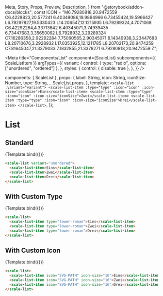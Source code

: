   Meta,
  Story,
  Props,
  Preview,
  Description,
} from "@storybook/addon-docs/blocks";
const ICON =
  "M6.79280818,20.9472559 C6.4228823,20.577241 6.40348086,19.9894966 6.73455424,19.5966427 L6.79297827,19.5330423 L14.206547,12.1215935 L6.79289324,4.7071068 C6.42292284,4.33713642 6.40345071,3.74939435 6.73447683,3.35650062 L6.7928932,3.29289324 C7.16286358,2.92292284 7.75060565,2.90345071 8.14349938,3.23447683 L8.20710676,3.2928932 L17.0353925,12.1211785 L8.20702173,20.9474259 C7.81645047,21.3379033 7.1832855,21.3378271 6.79280818,20.9472559 Z";

<Meta
  title="Components/List"
  component={ScaleList}
  subcomponents={{ ScaleListItem }}
  argTypes={{
    variant: {
      control: { type: "radio", options: ["unordered", "ordered"] },
    },
    styles: {
      control: { disable: true },
    },
  }}
/>

  components: { ScaleList },
  props: {
    label: String,
    icon: String,
    iconSize: Number,
    type: String,
    ...ScaleList.props,
  },
  template: `
    <scale-list :variant="variant">
      <scale-list-item :type="type" :icon="icon" :icon-size="iconSize">Eins</scale-list-item>
      <scale-list-item :type="type" :icon="icon" :icon-size="iconSize">Zwei</scale-list-item>
      <scale-list-item :type="type" :icon="icon" :icon-size="iconSize">Drei</scale-list-item>
    </scale-list>
  `,
});

# List

## Standard

<Preview withSource="none">
  <Story name="Standard" args={{ variant: "unordered" }}>
    {Template.bind({})}
  </Story>
</Preview>

<Props story="Standard" />

```html
<scale-list variant="unordered">
  <scale-list-item>Eins</scale-list-item>
  <scale-list-item>Zwei</scale-list-item>
  <scale-list-item>Drei</scale-list-item>
</scale-list>
```

## With Custom Type

<Preview withSource="none">
  <Story
    name="With Custom Type"
    args={{
      type: "lower-roman",
    }}
  >
    {Template.bind({})}
  </Story>
</Preview>

```html
<scale-list>
  <scale-list-item type="lower-roman">Eins</scale-list-item>
  <scale-list-item type="lower-roman">Zwei</scale-list-item>
  <scale-list-item type="lower-roman">Drei</scale-list-item>
</scale-list>
```

## With Custom Icon

<Preview withSource="none">
  <Story
    name="With Custom Icon"
    args={{
      icon: ICON,
      iconSize: 16,
    }}
  >
    {Template.bind({})}
  </Story>
</Preview>

```html
<scale-list>
  <scale-list-item icon="SVG-PATH" icon-size="16">Eins</scale-list-item>
  <scale-list-item icon="SVG-PATH" icon-size="16">Zwei</scale-list-item>
  <scale-list-item icon="SVG-PATH" icon-size="16">Drei</scale-list-item>
</scale-list>
```
